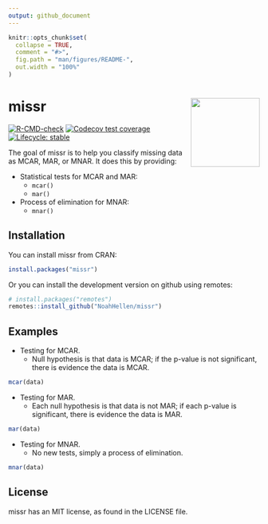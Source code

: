 ```yaml
---
output: github_document
---
```


<!-- README.md is generated from README.Rmd. Please edit that file -->

```r
knitr::opts_chunk$set(
  collapse = TRUE,
  comment = "#>",
  fig.path = "man/figures/README-",
  out.width = "100%"
)
```

# missr <img src="man/figures/logo.png" align="right" height="138" /></a>

<!-- badges: start -->
[![R-CMD-check](https://github.com/NoahHellen/missr/actions/workflows/R-CMD-check.yaml/badge.svg)](https://github.com/NoahHellen/missr/actions/workflows/R-CMD-check.yaml)
[![Codecov test coverage](https://codecov.io/gh/NoahHellen/missr/graph/badge.svg)](https://app.codecov.io/gh/NoahHellen/missr)
[![Lifecycle: stable](https://img.shields.io/badge/lifecycle-stable-brightgreen.svg)](https://lifecycle.r-lib.org/articles/stages.html#stable)
<!-- badges: end -->

The goal of missr is to help you classify missing data as MCAR, MAR, or MNAR. It does this by providing:

- Statistical tests for MCAR and MAR:
    - `mcar()`
    - `mar()`
- Process of elimination for MNAR:
    - `mnar()`

## Installation

You can install missr from CRAN:

```r
install.packages("missr")
```

Or you can install the development version on github using remotes:

```r
# install.packages("remotes")
remotes::install_github("NoahHellen/missr")
```

## Examples

- Testing for MCAR.
    - Null hypothesis is that data is MCAR; if the p-value is not significant, there is evidence the data is MCAR.

```r
mcar(data)
```

- Testing for MAR.
    - Each null hypothesis is that data is not MAR; if each p-value is significant, there is evidence the data is MAR.

```r
mar(data)
```

- Testing for MNAR.
    - No new tests, simply a process of elimination.

```r
mnar(data)
```

## License

missr has an MIT license, as found in the LICENSE file.
